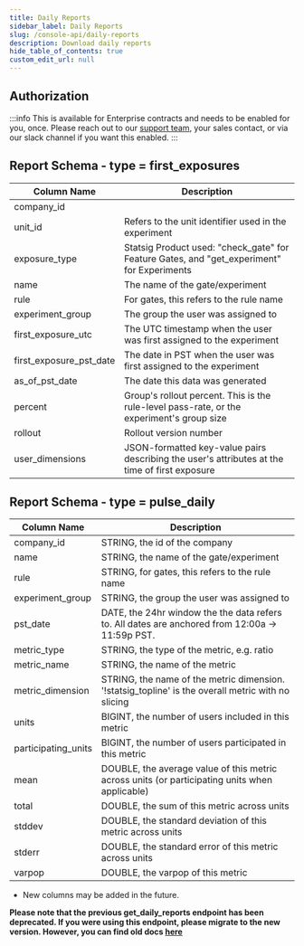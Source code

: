 ```yaml
---
title: Daily Reports
sidebar_label: Daily Reports
slug: /console-api/daily-reports
description: Download daily reports
hide_table_of_contents: true
custom_edit_url: null
---
```


## Authorization

:::info
This is available for Enterprise contracts and needs to be enabled for you, once. Please reach out to our [support team](mailto:support@statsig.com), your sales contact, or via our slack channel if you want this enabled.
:::


<Rapidoc id="reports" entity='reports'/>


## Report Schema - type = first_exposures

| Column Name             | Description                                                                                   |
| ----------------------- | --------------------------------------------------------------------------------------------- |
| company_id              |                                                                                               |
| unit_id                 | Refers to the unit identifier used in the experiment                                          |
| exposure_type           | Statsig Product used: "check_gate" for Feature Gates, and "get_experiment" for Experiments    |
| name                    | The name of the gate/experiment                                                               |
| rule                    | For gates, this refers to the rule name                                                       |
| experiment_group        | The group the user was assigned to                                                            |
| first_exposure_utc      | The UTC timestamp when the user was first assigned to the experiment                          |
| first_exposure_pst_date | The date in PST when the user was first assigned to the experiment                            |
| as_of_pst_date          | The date this data was generated                                                              |
| percent                 | Group's rollout percent. This is the rule-level pass-rate, or the experiment's group size     |
| rollout                 | Rollout version number                                                                        |
| user_dimensions         | JSON-formatted key-value pairs describing the user's attributes at the time of first exposure |

## Report Schema - type = pulse_daily

| Column Name         | Description                                                                                        |
| ------------------- | -------------------------------------------------------------------------------------------------- |
| company_id          | STRING, the id of the company                                                                      |
| name                | STRING, the name of the gate/experiment                                                            |
| rule                | STRING, for gates, this refers to the rule name                                                    |
| experiment_group    | STRING, the group the user was assigned to                                                         |
| pst_date            | DATE, the 24hr window the the data refers to. All dates are anchored from 12:00a -> 11:59p PST.    |
| metric_type         | STRING, the type of the metric, e.g. ratio                                                         |
| metric_name         | STRING, the name of the metric                                                                     |
| metric_dimension    | STRING, the name of the metric dimension. '!statsig_topline' is the overall metric with no slicing |
| units               | BIGINT, the number of users included in this metric                                                |
| participating_units | BIGINT, the number of users participated in this metric                                            |
| mean                | DOUBLE, the average value of this metric across units (or participating units when applicable)     |
| total               | DOUBLE, the sum of this metric across units                                                        |
| stddev              | DOUBLE, the standard deviation of this metric across units                                         |
| stderr              | DOUBLE, the standard error of this metric across units                                             |
| varpop              | DOUBLE, the varpop of this metric                                                                  |

- New columns may be added in the future.

__Please note that the previous get_daily_reports endpoint has been deprecated. If you were using this endpoint, please migrate to the new version. However, you can find old docs [here](/console-api/daily-reports-deprecated)__